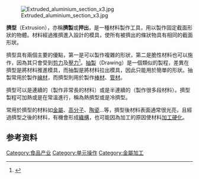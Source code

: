 {{Merge|挤塑成型|date=2021-10-27}}
{{expert|date=2021-10-27}}
[[Image:Extruded_aluminium_section_x3.jpg|thumb]]

'''擠型'''（Extrusion），亦稱'''擠製'''或'''押出'''，是一種材料製作工具，用以製作固定截面形狀的物體。材料經過推擠進入設計的模具，使所有被擠出的條狀物具有相同的截面形狀。

擠型具有兩個主要的優點，第一是可以製作複雜的形狀，第二是脆性材料也可以施作，因為其只會受到[[剪力|剪力]]及[[壓力|壓力]]<ref name=mh>{{harvnb|Oberg|Jones|Horton|Ryffel|Machinery's Handbook|2000|pp=1348–1349}}</ref>。[[抽製|抽製]]（Drawing）是一個類似的製程，差異在擠型是將材料推進模具，而抽製是將材料拉出模具，因此只能用於簡單的形狀。抽製常用於製作[[線材|線材]]，而擠型則用於製作[[棒材|棒材]]、[[管材|管材]]。

擠型可以是連續的（製作非常長的材料）或是半連續的（製作很多段材料）。擠型製程可加熱或是在常溫進行，稱為熱擠型或是冷擠型。

常用於擠型的材料如[[金屬|金屬]]、[[高分子|高分子]]、[[陶瓷|陶瓷]]...等，擠型後材料表面通常很光亮，且經過擠型之後的材料，有機會形成[[織構|織構]]，也可能因為加工的原因使材料[[加工硬化|加工硬化]]。

== 参考资料 ==
{{reflist}}

[[Category:食品产业|Category:食品产业]]
[[Category:单元操作|Category:单元操作]]
[[Category:金屬加工|Category:金屬加工]]